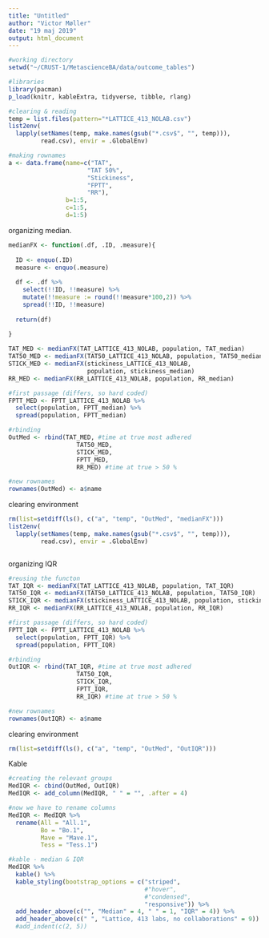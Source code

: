 ```yaml
---
title: "Untitled"
author: "Victor Møller"
date: "19 maj 2019"
output: html_document
---
```



```r

#working directory 
setwd("~/CRUST-1/MetascienceBA/data/outcome_tables")

#libraries
library(pacman)
p_load(knitr, kableExtra, tidyverse, tibble, rlang)

```


```r
#clearing & reading 
temp = list.files(pattern="*LATTICE_413_NOLAB.csv")
list2env(
  lapply(setNames(temp, make.names(gsub("*.csv$", "", temp))), 
         read.csv), envir = .GlobalEnv)
```



```r
#making rownames
a <- data.frame(name=c("TAT",  
                      "TAT 50%",
                      "Stickiness",
                      "FPTT",
                      "RR"), 
                b=1:5,
                c=1:5,
                d=1:5)
```


organizing median. 

```r

medianFX <- function(.df, .ID, .measure){
  
  ID <- enquo(.ID)
  measure <- enquo(.measure)
  
  df <- .df %>%
    select(!!ID, !!measure) %>%
    mutate(!!measure := round(!!measure*100,2)) %>%
    spread(!!ID, !!measure)
  
  return(df)
  
}

TAT_MED <- medianFX(TAT_LATTICE_413_NOLAB, population, TAT_median)
TAT50_MED <- medianFX(TAT50_LATTICE_413_NOLAB, population, TAT50_median)
STICK_MED <- medianFX(stickiness_LATTICE_413_NOLAB, 
                      population, stickiness_median)
RR_MED <- medianFX(RR_LATTICE_413_NOLAB, population, RR_median)

#first passage (differs, so hard coded)
FPTT_MED <- FPTT_LATTICE_413_NOLAB %>%
  select(population, FPTT_median) %>%
  spread(population, FPTT_median)

#rbinding 
OutMed <- rbind(TAT_MED, #time at true most adhered
                   TAT50_MED,
                   STICK_MED,
                   FPTT_MED,
                   RR_MED) #time at true > 50 %

#new rownames 
rownames(OutMed) <- a$name

```

clearing environment

```r

rm(list=setdiff(ls(), c("a", "temp", "OutMed", "medianFX")))
list2env(
  lapply(setNames(temp, make.names(gsub("*.csv$", "", temp))), 
         read.csv), envir = .GlobalEnv)



```

organizing IQR 

```r

#reusing the functon 
TAT_IQR <- medianFX(TAT_LATTICE_413_NOLAB, population, TAT_IQR)
TAT50_IQR <- medianFX(TAT50_LATTICE_413_NOLAB, population, TAT50_IQR)
STICK_IQR <- medianFX(stickiness_LATTICE_413_NOLAB, population, stickiness_IQR)
RR_IQR <- medianFX(RR_LATTICE_413_NOLAB, population, RR_IQR)

#first passage (differs, so hard coded)
FPTT_IQR <- FPTT_LATTICE_413_NOLAB %>%
  select(population, FPTT_IQR) %>%
  spread(population, FPTT_IQR)

#rbinding 
OutIQR <- rbind(TAT_IQR, #time at true most adhered
                   TAT50_IQR,
                   STICK_IQR,
                   FPTT_IQR,
                   RR_IQR) #time at true > 50 %

#new rownames 
rownames(OutIQR) <- a$name

```

clearing environment

```r

rm(list=setdiff(ls(), c("a", "temp", "OutMed", "OutIQR")))

```

Kable

```r

#creating the relevant groups 
MedIQR <- cbind(OutMed, OutIQR)
MedIQR <- add_column(MedIQR, " " = "", .after = 4)

#now we have to rename columns 
MedIQR <- MedIQR %>%
  rename(All = "All.1",
         Bo = "Bo.1",
         Mave = "Mave.1",
         Tess = "Tess.1")

#kable - median & IQR
MedIQR %>%
  kable() %>%
  kable_styling(bootstrap_options = c("striped", 
                                      #"hover", 
                                      #"condensed", 
                                      "responsive")) %>%
  add_header_above(c("", "Median" = 4, " " = 1, "IQR" = 4)) %>%
  add_header_above(c(" ", "Lattice, 413 labs, no collaborations" = 9)) #%>%
  #add_indent(c(2, 5)) 


```

